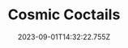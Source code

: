---
title: "Cosmic Coctails "
description: Embark on a tantalizing journey through our cocktail menu,
  featuring 50 unique creations meticulously crafted to awaken your senses.
  Indulge in the artistry of mixology and savor the exquisite flavors that will
  leave you craving for more.
layout-hidden: menu-item
intro: Embark on a tantalizing journey through our cocktail menu, featuring 50
  unique creations meticulously crafted to awaken your senses. Indulge in the
  artistry of mixology and savor the exquisite flavors that will leave you
  craving for more.
categories:
  - author: null
    title: Highballs
    items: null
    intro: Indulge in the sparkling allure of our Highballs, where refreshing
      flavors and effervescent bubbles intertwine for a delightful sip.
    menu_items:
      - details:
          name: Emmet
          avatar: /src/assets/about-us.jpeg
          allergics:
            - ""
            - ""
          allergens: ""
          labels:
            - local
            - bio
        title: Mojito
        price:
          - label: Glass
            price: 8.5
          - label: Pitcher
            price: 21
        thumbnail: /src/assets/cosmic_mojito.jpeg
        intro: Rum, mint leaves, lime juice, simple syrup, soda water.
      - details:
          allergens: ""
          labels:
            - vegan
        title: Gin Tonic
        intro: Gin, tonic water, lime
        price:
          - label: Glass
            price: 7.5
          - label: Pitcher
            price: 24
        thumbnail: /src/assets/cosmic_gin_tonic.jpeg
      - details:
          allergens: ""
          labels:
            - kosher
        title: Moscow Mule
        intro: Vodka, ginger beer, lime juice, aromatic bitters.
        price:
          - price: 12.5
        thumbnail: /src/assets/cosmic_moscow_mule.jpeg
      - details:
          allergens: ""
          labels:
            - halal
        title: Dark 'n' Stormy
        intro: Dark rum, ginger beer, lime juice.
        price:
          - price: 11
        thumbnail: /src/assets/cosmic-dark-and-stormy.jpeg
      - details:
          allergens:
            - sulphur
          labels: ""
        title: Aperol Spritz
        intro: Aperol, sparkling wine, soda water, orange slice.
        price:
          - price: 12
        thumbnail: /src/assets/cosmic-aperol-spritz.jpeg
      - details:
          allergens: ""
          labels: ""
        title: Long Island Iced Tea
        thumbnail: /src/assets/long-island-iced-tea.jpeg
        price:
          - price: 12.5
        intro: Vodka, tequila, white rum, gin, Cointreau, lemon juice, cola
  - title: Sours
    menu_items:
      - details:
          allergens: ""
          labels: ""
        title: Whiskey Sour
        intro: Whiskey, lemon juice, simple syrup.
        price:
          - price: 11.5
      - details:
          allergens: ""
          labels: ""
        title: Margarita
        intro: Tequila, lime juice, orange liqueur.
        price:
          - price: 11.5
      - details:
          allergens:
            - eggs
            - milk
          labels:
            - local
            - bio
        title: Pisco Sour
        intro: Pisco, lemon juice, simple syrup, egg white.
        price:
          - price: 12.5
      - details:
          allergens: ""
          labels: ""
        title: Amaretto Sour
        intro: >-
          Amaretto liqueur, lemon juice, simple syrup.


          Discover the perfect balance of sweet amaretto liqueur and tangy lemon in our Amaretto Sour, a delightful and velvety cocktail.
        price:
          - price: 11.5
      - details:
          allergens: ""
          labels: ""
        title: Daiquiri
        intro: >-
          Rum, lime juice, simple syrup.


          Transport yourself to the shores of Cuba with our Daiquiri, a refreshing blend of rum, lime, and a hint of sweetness.
        price:
          - price: 11.5
      - details:
          allergens: ""
          labels: ""
        title: Tom Collins
        intro: >-
          Gin, lemon juice, simple syrup, soda water.


          Quench your thirst with the effervescent Tom Collins, a citrusy delight that marries the tanginess of lemon with the fizz of soda water.
        price:
          - price: 10.5
      - details:
          allergens: ""
          labels: ""
        title: Sidecar
        intro: >-
          Brandy, lemon juice, orange liqueur.


          Embark on a tropical adventure with our Mai Tai, a tantalizing mix of rum, tropical juices, and a hint of almond sweetness.
        price:
          - price: 12.5
      - details:
          allergens:
            - sulphur
          labels: ""
        title: French 75
        intro: >-
          Gin, lemon juice, simple syrup, sparkling wine.


          Elevate your evening with the sparkling sophistication of our French 75, blending gin, lemon, and effervescent bubbles.
        price:
          - price: 13.5
    intro: Experience the tantalizing world of Sours, where tangy citrus meets
      balanced sweetness in a collection of vibrant and zesty concoctions.
style:
  hero_template: plain
  template: split
  container: lg
  hero_class: ""
thumbnail: /src/assets/cosmic_coctails_1.jpg
order: 1
date: 2023-09-01T14:32:22.755Z
---